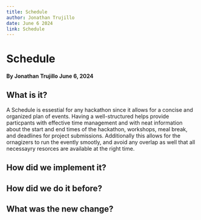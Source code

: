 ```yaml
---
title: Schedule
author: Jonathan Trujillo
date: June 6 2024
link: Schedule
---
```


# Schedule

#### By Jonathan Trujillo June 6, 2024

## What is it?

A Schedule is essestial for any hackathon since it allows for a concise and organized plan of events. Having a well-structured helps provide particpants with effective time management and with neat information about the start and end times of the hackathon, workshops, meal break, and deadlines for project submissions.
Additionally this allows for the ornagizers to run the evently smootly, and avoid any overlap as well that all necessayry resorces are available at the right time.

## How did we implement it?

## How did we do it before?

## What was the new change?
